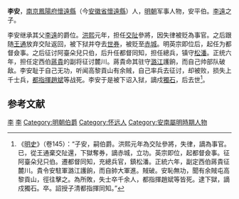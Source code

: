 {{Otheruses|李安 (消歧义)|subject=明朝军事人物李安|other=其他名叫'''李安'''的人物}}

'''李安'''，[[南京|南京]][[鳳陽府|鳳陽府]][[懷遠縣|懷遠縣]]（今[[安徽省|安徽省]][[懷遠縣|懷遠縣]]）人，[[明朝|明朝]]军事人物，安平伯。[[李遠_(明)|李遠]]之子。

李安继承其父[[李遠_(明)|李遠]]的爵位。[[洪熙|洪熙]]元年，担任[[交阯|交阯]]參將，因失律被贬為事官。之后跟随[[王通|王通]]放弃交阯返回，被下狱并夺去[[世券|世券]]，被贬至[[赤城|赤城]]。明英宗即位后，起任为都督僉事。之后征讨阿臺朵兒只伯，后升任都督同知，担任總兵，镇守[[松潘|松潘]]。正统六年，担任定西伯[[蔣貴|蔣貴]]的副将征讨麓川。蔣貴命其驻守[[潞江|潞江]]護餉，而自己帅部队破敌。李安耻于自己无功，听闻高黎貢山有余贼，自己率兵去征讨，却被败，损失上千士兵，[[都指揮|都指揮]][[趙斌|趙斌]]等战死。李安于是被下诏入狱，謫戍[[獨石|獨石]]，后去世<ref>《[[明史|明史]]》（卷145）：“子安，嗣伯爵。洪熙元年為交阯參將，失律，謫為事官。已，從王通棄交阯還，下獄奪券，謫赤城，立功。英宗即位，起都督僉事。征阿臺朵兒只伯。遷都督同知，充總兵官，鎮松潘。正統六年，副定西伯蔣貴征麓川。貴令安駐軍潞江護餉，而自帥大軍進。賊破。安恥無功，聞有余賊屯高黎貢山，徑往擊之。為所敗，失士卒千余人，都指揮趙斌等皆死。逮下獄，謫戍獨石。卒。詔授子清都指揮同知。”</ref>。

==参考文献==
{{wikisource|明史/卷145}}
<div class="references-small">
<references />
</div>

{{藍山起義}}
{{明朝人物小作品}}

[[Category:明朝总兵官|李]]
[[Category:明朝都督同知|李]]
[[Category:明朝伯爵|Category:明朝伯爵]]
[[Category:怀远人|Category:怀远人]]
[[Category:安南屬明時期人物|Category:安南屬明時期人物]]